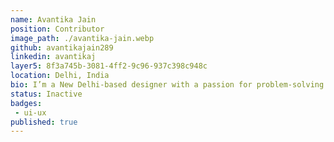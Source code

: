 ---
name: Avantika Jain
position: Contributor
image_path: ./avantika-jain.webp
github: avantikajain289
linkedin: avantikaj
layer5: 8f3a745b-3081-4ff2-9c96-937c398c948c
location: Delhi, India
bio: I’m a New Delhi-based designer with a passion for problem-solving through qualitative UX research methodologies and iterative UI design. With a background in graphic design, UX research, UI design, and an understanding of frontend development, I am excited to create meaningful solution-oriented design, and collaborate with people and companies looking to make a positive impact in our communities. I am thrilled to be a part of open source and their contributions to design and technology.
status: Inactive
badges:
 - ui-ux
published: true
---
